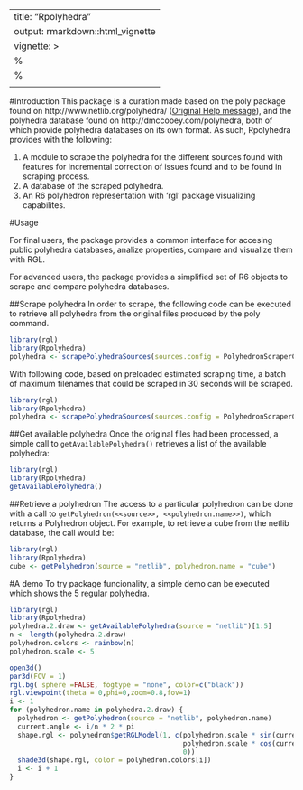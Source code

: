 
---
title: "Rpolyhedra"
output: rmarkdown::html_vignette
vignette: >
  %\VignetteIndexEntry{Rpolyhedra}
  %\VignetteEngine{knitr::rmarkdown}
  \usepackage[utf8]{inputenc}
---
#Introduction
This package is a curation made based on the poly package found on http://www.netlib.org/polyhedra/ ([Original Help message](poly_original_help_message.html)), and the polyhedra database found on http://dmccooey.com/polyhedra, both of which provide polyhedra databases on its own format. As such, Rpolyhedra provides with the following:

1. A module to scrape the polyhedra for the different sources found with features for incremental correction of issues found and to be found in scraping process.
1. A database of the scraped polyhedra.
1. An R6 polyhedron representation with 'rgl' package visualizing capabilites. 

#Usage

For final users, the package provides a common interface for accesing public polyhedra databases, analize properties, compare and visualize them with RGL. 

For advanced users, the package provides a simplified set of R6 objects to scrape and compare polyhedra databases. 

##Scrape polyhedra
In order to scrape, the following code can be executed to retrieve all polyhedra from the original files produced by the poly command. 

```R
library(rgl)
library(Rpolyhedra)
polyhedra <- scrapePolyhedraSources(sources.config = PolyhedronScraperConfigurationNetlib.class$new(), max.quant = 5)
```

With following code, based on preloaded estimated scraping time, a batch of maximum filenames that could be scraped in 30 seconds will be scraped.

```R
library(rgl)
library(Rpolyhedra)
polyhedra <- scrapePolyhedraSources(sources.config = PolyhedronScraperConfigurationNetlib.class$new(), time2scrape.source = 30)
```


##Get available polyhedra
Once the original files had been processed, a simple call to ```getAvailablePolyhedra()``` retrieves a list of the available polyhedra:

```R 
library(rgl)
library(Rpolyhedra)
getAvailablePolyhedra()
```

##Retrieve a polyhedron
The access to a particular polyhedron can be done with a call to ```getPolyhedron(<<source>>, <<polyhedron.name>>)```, which returns a Polyhedron object. For example, to retrieve a cube from the netlib database, the call would be:

```R 
library(rgl)
library(Rpolyhedra)
cube <- getPolyhedron(source = "netlib", polyhedron.name = "cube")
```

#A demo
To try package funcionality, a simple demo can be executed which shows the 5 regular polyhedra.

```R 
library(rgl)
library(Rpolyhedra)
polyhedra.2.draw <- getAvailablePolyhedra(source = "netlib")[1:5]
n <- length(polyhedra.2.draw)
polyhedron.colors <- rainbow(n)
polyhedron.scale <- 5

open3d()
par3d(FOV = 1)
rgl.bg( sphere =FALSE, fogtype = "none", color=c("black"))
rgl.viewpoint(theta = 0,phi=0,zoom=0.8,fov=1)
i <- 1
for (polyhedron.name in polyhedra.2.draw) {
  polyhedron <- getPolyhedron(source = "netlib", polyhedron.name)
  current.angle <- i/n * 2 * pi
  shape.rgl <- polyhedron$getRGLModel(1, c(polyhedron.scale * sin(current.angle),
                                           polyhedron.scale * cos(current.angle),
                                           0))
  shade3d(shape.rgl, color = polyhedron.colors[i])
  i <- i + 1
}
```

